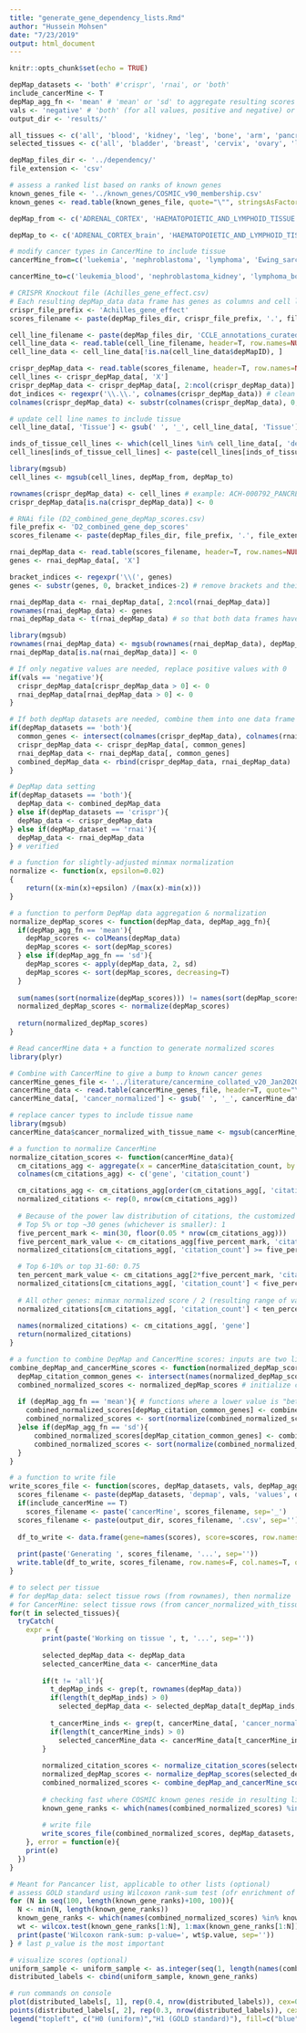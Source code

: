 ```yaml
---
title: "generate_gene_dependency_lists.Rmd"
author: "Hussein Mohsen"
date: "7/23/2019"
output: html_document
---
```


```r
knitr::opts_chunk$set(echo = TRUE)
```

```r
depMap_datasets <- 'both' #'crispr', 'rnai', or 'both'
include_cancerMine <- T
depMap_agg_fn <- 'mean' # 'mean' or 'sd' to aggregate resulting scores
vals <- 'negative' # 'both' (for all values, positive and negative) or 'negative' (for negative values only)
output_dir <- 'results/'

all_tissues <- c('all', 'blood', 'kidney', 'leg', 'bone', 'arm', 'pancrea', 'uter', 'ovar', 'bone_marrow', 'lymph_node', 'head', 'neck', 'skin', 'thym', 'colo', 'rect', 'stomach', 'liver', 'lung', 'esophag', 'cervix', 'brain', 'bladder', 'testes', 'spinal', 'anus', 'peni', 'saliv', 'mouth', 'thyroid', 'intestine', 'muscle', 'heart', 'uterus', 'prosta', 'eye', 'vulva')
selected_tissues <- c('all', 'bladder', 'breast', 'cervix', 'ovary', 'liver', 'colo', 'esophag', 'head|neck', 'kidney', 'liver', 'lung', 'prosta', 'rect', 'stomach', 'thyroid')
```


```r
depMap_files_dir <- '../dependency/'
file_extension <- 'csv'

# assess a ranked list based on ranks of known genes
known_genes_file <- '../known_genes/COSMIC_v90_membership.csv'
known_genes <- read.table(known_genes_file, quote="\"", stringsAsFactors=F, sep=',')[1]

depMap_from <- c('ADRENAL_CORTEX', 'HAEMATOPOIETIC_AND_LYMPHOID_TISSUE', 'URINARY_TRACT', 'BREAST', 'CERVIX', 'VULVA', 'BILIARY_TRACT', 'LARGE_INTESTINE', 'OESOPHAGUS', 'CENTRAL_NERVOUS_SYSTEM', 'SALIVARY_GLAND', 'UPPER_AERODIGESTIVE_TRACT', 'BONE', 'KIDNEY', 'LIVER', 'LUNG', 'PLEURA', 'AUTONOMIC_GANGLIA', 'PROSTATE', 'OVARY', 'PANCREAS', 'SOFT_TISSUE', 'THYROID', 'SKIN', 'STOMACH', 'ENDOMETRIUM', 'BLADDER', 'FIBROBLAST', 'GASTROINTESTINAL_TRACT', 'SMALL_INTESTINE', 'UVEA')

depMap_to <- c('ADRENAL_CORTEX_brain', 'HAEMATOPOIETIC_AND_LYMPHOID_TISSUE_blood_lymph_node_bone_marrow', 'URINARY_TRACT_bladder', 'BREAST_breast', 'CERVIX_cervix', 'VULVA_vulva', 'BILIARY_TRACT_liver', 'LARGE_INTESTINE_intestine', 'OESOPHAGUS_esophag', 'CENTRAL_NERVOUS_SYSTEM_brain', 'SALIVARY_GLAND_saliv', 'UPPER_AERODIGESTIVE_TRACT_bone_esophag', 'BONE_bone', 'KIDNEY_kidney', 'LIVER_liver', 'LUNG_lung', 'PLEURA_lung', 'AUTONOMIC_GANGLIA_brain', 'PROSTATE_prostate', 'OVARY_ovary', 'PANCREAS_pancrea', 'SOFT_TISSUE_blood_brain_muscle_lymph_node', 'THYROID_thyroid', 'SKIN_skin', 'STOMACH_stomach', 'ENDOMETRIUM_uterus', 'BLADDER_bladder', 'FIBROBLAST_skin', 'GASTROINTESTINAL_TRACT_stomach', 'SMALL_INTESTINE_intestine', 'UVEA_eye')

# modify cancer types in CancerMine to include tissue
cancerMine_from=c('luekemia', 'nephroblastoma', 'lymphoma', 'Ewing_sarcoma', 'endometrial_cancer', 'renal', 'myeloid', 'adenoid_cystic_carcinoma', 'squamous_cell_carcinoma', 'melanoma', 'basal', 'thymoma', 'colorectal_adenocarcinoma', 'serous_cystadenocarcinoma', 'endometrial_adenocarcinoma', 'islet_cell_tumor', 'gastr', 'intrahepatic_cholangiocarcinoma', 'carcinosarcoma', 'Kaposis_sarcoma', 'myxoid_chondrosarcoma', 'endometrial_squamous_cell_carcinoma', 'hereditary_Wilms_tumor', 'myelodysplastic/myeloproliferative_neoplasm', 'ampulla_of_Vater_adenocarcinoma','retroperitoneal_cancer', 'thoracic_cancer', 'spinal', 'medullomyoblastoma', 'nerv', 'neuro', 'cutaneous_Pagets_disease', 'pilomyxoid_astrocytoma', 'papillary_adenocarcinoma', 'perivascular_epithelioid_cell_tumor', 'cerebe', 'CLL/SLL', 'juxtacortical_osteosarcoma', 'synovial_sarcoma', 'retin', 'myelodysplastic_syndrome', 'cholangiocarcinoma', 'glioblastoma_multiforme', 'osteosarcoma', 'multiple_myeloma', 'mast_cell_neoplasm', 'alveolar_rhabdomyosarcoma', 'myelofibrosis', 'rhabdomyosarcoma', 'female_reproductive_organ_cancer', 'grade_III_astrocytoma', 'Merkel_cell_carcinoma', 'invasive_lobular_carcinoma', 'spindle_cell_carcinoma', 'mammary_Pagets_disease', 'ampulla_of_Vater_carcinoma', 'Sezarys_disease', 'conventional_central_osteosarcoma', 'urin', 'oligodendroglioma', 'malignant_fibroxanthoma', 'ocula', 'HCL-V', 'sebaceous_adenocarcinoma', 'histiocytoma', 'thym', 'dermatofibrosarcoma_protuberans', 'gliosarcoma', 'Richters_syndrome', 'hepatocellular', 'endometrial_carcinoma', 'plasmacytoma', 'malignant_mesothelioma', 'meningioma', 'oral', 'pilocytic_astrocytoma', 'ductal', 'angiosarcoma', 'reticulosarcoma', 'choriocarcinoma', 'chondroblastoma', 'mycosis_fungoides', 'B-cell', 'T-cell', 'choroid_plexus_carcinoma', 'testi', 'malignant_ependymoma', 'mucoepidermoid_carcinoma', 'eccrine_porocarcinoma', 'adenosquamous_carcinoma', 'scirrhous_adenocarcinoma', 'supratentorial_cancer', 'maxillary_sinus_cancer', 'Waldenstroems_macroglobulinemia', 'malignant_glioma', 'myeloproliferative_neoplasm', 'rhabdoid_cancer', 'hematologic_cancer', 'transitional_cell_carcinoma', 'papillary_carcinoma', 'adrenal_cortex_cancer', 'clear_cell_adenocarcinoma', 'astrocytoma', 'glomangiosarcoma', 'pineal_gland_cancer', 'teratoma', 'granulosa_cell_tumor', 'adenosarcoma', 'Hodgkin', 'Barretts_adenocarcinoma', 'follicular_dendritic_cell_sarcoma', 'distal_biliary_tract_carcinoma', 'pulmona', 'well-differentiated_liposarcoma', 'congenital_mesoblastic_nephroma', 'amelanotic_melanoma', 'ganglioneuroblastoma', 'signet_ring_cell_adenocarcinoma', 'pleomorphic_rhabdomyosarcoma', 'acinar_cell_carcinoma', 'mixed_cell_type_cancer', 'nodular_medulloblastoma', 'card', 'urinary_system', 'fibr')

cancerMine_to=c('leukemia_blood', 'nephroblastoma_kidney', 'lymphoma_bone_marrow_lymph_node_blood', 'Ewing_sarcoma_leg_bone_arm', 'renal_kidney', 'endometrial_cancer_uterus', 'myeloid_blood_bone_marrow', 'adenoid_cystic_carcinoma_head_neck_breast_skin_breast_vulva', 'squamous_cell_carcinoma_skin', 'melanoma_skin', 'basal_skin', 'thymona_thymus', 'colorectal_adenocarcinoma_colon_rectum', 'serous_cystadenocarcinoma_ovary', 'endometrial_adenocarcinoma_uter', 'islet_cell_tumor_pacreas', 'gastr_stomach', 'intrahepatic_cholangiocarcinoma_liver', 'carcinosarcoma_skin_lung_esophagus_pancreas_colon_uterus_ovary', 'Kaposis_sarcoma_skin', 'myxoid_chondrosarcoma_bone', 'endometrial_squamous_cell_carcinoma_cervix', 'hereditary_Wilms_tumor_kidney', 'myelodysplastic/myeloproliferative_neoplasm_bone_marrow', 'ampulla_of_Vater_adenocarcinoma_liver', 'retroperitoneal_cancer_bone', 'thoracic_cancer_lung', 'spinal_bone', 'medullomyoblastoma_brain', 'nerv_brain', 'neuro_brain', 'cutaneous_Pagets_disease_skin', 'pilomyxoid_astrocytoma_brain', 'papillary_adenocarcinoma_lung', 'perivascular_epithelioid_cell_tumor_uterus_ovary_kidney_lung', 'cerebe_brain', 'CLL/SLL_blood', 'juxtacortical_osteosarcoma_bone', 'synovial_sarcoma_bone_blood_brain', 'retin_eye', 'myelodysplastic_syndrome_blood', 'cholangiocarcinoma_liver', 'glioblastoma_multiforme_brain', 'osteosarcoma_bone', 'multiple_myeloma_blood_bone_marrow', 'mast_cell_neoplasm_blood', 'alveolar_rhabdomyosarcoma_lung', 'myelofibrosis_bone_marrow', 'rhabdomyosarcoma_uterus_bladder_muscle', 'female_reproductive_organ_cancer_ovary_uterus_cervix_vulva', 'grade_III_astrocytoma', 'Merkel_cell_carcinoma_skin', 'invasive_lobular_carcinoma_breast', 'spindle_cell_carcinoma_skin', 'mammary_Pagets_disease_breast', 'ampulla_of_Vater_carcinoma', 'Sezarys_disease_lymph_node', 'conventional_central_osteosarcoma_bone', 'urin_bladder', 'oligodendroglioma_brain', 'malignant_fibroxanthoma_skin_head_neck', 'ocula_eye', 'HCL-V_blood', 'sebaceous_adenocarcinoma_skin', 'histiocytoma_skin', 'thym_thymus', 'dermatofibrosarcoma_protuberans_skin', 'gliosarcoma_brain', 'Richters_syndrome_blood', 'hepatocellular_carcinoma_liver', 'endometrial_carcinoma_uterus', 'plasmacytoma_blood', 'malignant_mesothelioma_lung_stomach_heart', 'meningioma_brain', 'oral_mouth', 'pilocytic_astrocytoma_brain', 'ductal_breast', 'angiosarcoma_blood', 'reticulosarcoma_lymph_node', 'choriocarcinoma_uterus', 'chondroblastoma_bone', 'mycosis_fungoides_blood', 'B-cell_blood', 'T-cell_blood', 'choroid_plexus_carcinoma_brain', 'testi_testes', 'malignant_ependymoma_brain', 'mucoepidermoid_carcinoma_saliv', 'eccrine_porocarcinoma_skin', 'adenosquamous_carcinoma_lung_skin_penis', 'scirrhous_adenocarcinoma_stomach_intestine', 'supratentorial_cancer_brain', 'maxillary_sinus_cancer_bone', 'Waldenstroems_macroglobulinemia_lymph_node', 'malignant_glioma_brain', 'myeloproliferative_neoplasm_blood', 'rhabdoid_cancer_nerv', 'hematologic_cancer_blood_lymph_node_bone_marrow', 'transitional_cell_carcinoma_urin', 'papillary_carcinoma_thyroid', 'adrenal_cortex_cancer_kidney', 'clear_cell_adenocarcinoma_cervix', 'astrocytoma_brain', 'glomangiosarcoma_skin', 'pineal_gland_cancer_head', 'teratoma_bone_muscle', 'granulosa_cell_tumor_ovary', 'adenosarcoma_uterus_ovary_cervix_liver_bladder_kidney_intestine', 'Hodgkin_lymph_node', 'Barretts_adenocarcinoma_esophagus', 'follicular_dendritic_cell_sarcoma_blood', 'distal_biliary_tract_carcinoma_liver', 'pulmona_lungs', 'well-differentiated_liposarcoma_bone', 'congenital_mesoblastic_nephroma_kidney', 'amelanotic_melanoma_skin', 'ganglioneuroblastoma_nerv', 'signet_ring_cell_adenocarcinoma_colon_rectum', 'pleomorphic_rhabdomyosarcoma_bone_muscle', 'acinar_cell_carcinoma_pancreas', 'mixed_cell_type_cancer_ovary_uterus', 'nodular_medulloblastoma_brain', 'card_heart', 'urinary_system_bladder', 'fibr_skin')
```

```r
# CRISPR Knockout file (Achilles_gene_effect.csv)
# Each resulting depMap_data data frame has genes as columns and cell lines as cell lines with tissues being part of the cell line names)
crispr_file_prefix <- 'Achilles_gene_effect'
scores_filename <- paste(depMap_files_dir, crispr_file_prefix, '.', file_extension, sep='')

cell_line_filename <- paste(depMap_files_dir, 'CCLE_annotations_curatedv3.csv', sep='')
cell_line_data <- read.table(cell_line_filename, header=T, row.names=NULL, quote="\"", stringsAsFactors=F, sep=',')
cell_line_data <- cell_line_data[!is.na(cell_line_data$depMapID), ]

crispr_depMap_data <- read.table(scores_filename, header=T, row.names=NULL, quote="\"", stringsAsFactors=F, sep=',')
cell_lines <- crispr_depMap_data[, 'X']
crispr_depMap_data <- crispr_depMap_data[, 2:ncol(crispr_depMap_data)]
dot_indices <- regexpr('\\.\\.', colnames(crispr_depMap_data)) # clean col names
colnames(crispr_depMap_data) <- substr(colnames(crispr_depMap_data), 0, dot_indices-1) # remove dots and their inline text to have gene names

# update cell line names to include tissue
cell_line_data[, 'Tissue'] <- gsub(' ', '_', cell_line_data[, 'Tissue'])

inds_of_tissue_cell_lines <- which(cell_lines %in% cell_line_data[, 'depMapID'])
cell_lines[inds_of_tissue_cell_lines] <- paste(cell_lines[inds_of_tissue_cell_lines], cell_line_data[inds_of_tissue_cell_lines, 'Tissue'], sep='_')

library(mgsub)
cell_lines <- mgsub(cell_lines, depMap_from, depMap_to)

rownames(crispr_depMap_data) <- cell_lines # example: ACH-000792_PANCREAS for cell lines with tissue values, ACH-001134 for others
crispr_depMap_data[is.na(crispr_depMap_data)] <- 0
```

```r
# RNAi file (D2_combined_gene_depMap_scores.csv)
file_prefix <- 'D2_combined_gene_dep_scores' 
scores_filename <- paste(depMap_files_dir, file_prefix, '.', file_extension, sep='')

rnai_depMap_data <- read.table(scores_filename, header=T, row.names=NULL, quote="\"", stringsAsFactors=F, sep=',')
genes <- rnai_depMap_data[, 'X']

bracket_indices <- regexpr('\\(', genes)
genes <- substr(genes, 0, bracket_indices-2) # remove brackets and their inline text to have gene names

rnai_depMap_data <- rnai_depMap_data[, 2:ncol(rnai_depMap_data)]
rownames(rnai_depMap_data) <- genes
rnai_depMap_data <- t(rnai_depMap_data) # so that both data frames have genes as columns and rows as cell lines

library(mgsub)
rownames(rnai_depMap_data) <- mgsub(rownames(rnai_depMap_data), depMap_from, depMap_to)
rnai_depMap_data[is.na(rnai_depMap_data)] <- 0
```

```r
# If only negative values are needed, replace positive values with 0
if(vals == 'negative'){
  crispr_depMap_data[crispr_depMap_data > 0] <- 0
  rnai_depMap_data[rnai_depMap_data > 0] <- 0
}
```

```r
# If both depMap datasets are needed, combine them into one data frame
if(depMap_datasets == 'both'){
  common_genes <- intersect(colnames(crispr_depMap_data), colnames(rnai_depMap_data))
  crispr_depMap_data <- crispr_depMap_data[, common_genes]
  rnai_depMap_data <- rnai_depMap_data[, common_genes]
  combined_depMap_data <- rbind(crispr_depMap_data, rnai_depMap_data)
}
```

```r
# DepMap data setting
if(depMap_datasets == 'both'){
  depMap_data <- combined_depMap_data
} else if(depMap_datasets == 'crispr'){
  depMap_data <- crispr_depMap_data
} else if(depMap_dataset == 'rnai'){
  depMap_data <- rnai_depMap_data
} # verified
```

```r
# a function for slightly-adjusted minmax normalization
normalize <- function(x, epsilon=0.02)
{
    return((x-min(x)+epsilon) /(max(x)-min(x)))
}

# a function to perform DepMap data aggregation & normalization
normalize_depMap_scores <- function(depMap_data, depMap_agg_fn){
  if(depMap_agg_fn == 'mean'){
    depMap_scores <- colMeans(depMap_data)
    depMap_scores <- sort(depMap_scores)
  } else if(depMap_agg_fn == 'sd'){
    depMap_scores <- apply(depMap_data, 2, sd)
    depMap_scores <- sort(depMap_scores, decreasing=T)
  }
  
  sum(names(sort(normalize(depMap_scores))) != names(sort(depMap_scores))) # sanity check: must be 0 so normalization of negative values works
  normalized_depMap_scores <- normalize(depMap_scores)
  
  return(normalized_depMap_scores)
}
```

```r
# Read cancerMine data + a function to generate normalized scores
library(plyr)

# Combine with CancerMine to give a bump to known cancer genes
cancerMine_genes_file <- '../literature/cancermine_collated_v20_Jan2020.tsv'
cancerMine_data <- read.table(cancerMine_genes_file, header=T, quote="\"", stringsAsFactors=F, fill=T, sep='\t')
cancerMine_data[, 'cancer_normalized'] <- gsub(' ', '_', cancerMine_data[, 'cancer_normalized'])

# replace cancer types to include tissue name
library(mgsub)
cancerMine_data$cancer_normalized_with_tissue_name <- mgsub(cancerMine_data$cancer_normalized, cancerMine_from, cancerMine_to)
```


```r
# a function to normalize CancerMine 
normalize_citation_scores <- function(cancerMine_data){
  cm_citations_agg <- aggregate(x = cancerMine_data$citation_count, by = list(cancerMine_data$gene_normalized), FUN=sum) # aggregate values across cancer types
  colnames(cm_citations_agg) <- c('gene', 'citation_count')

  cm_citations_agg <- cm_citations_agg[order(cm_citations_agg[, 'citation_count'], decreasing=T), ] 
  normalized_citations <- rep(0, nrow(cm_citations_agg))
  
  # Because of the power law distribution of citations, the customized scheme of normalized score will be ass follows:
  # Top 5% or top ~30 genes (whichever is smaller): 1
  five_percent_mark <- min(30, floor(0.05 * nrow(cm_citations_agg)))
  five_percent_mark_value <- cm_citations_agg[five_percent_mark, 'citation_count']
  normalized_citations[cm_citations_agg[, 'citation_count'] >= five_percent_mark_value] <- 1

  # Top 6-10% or top 31-60: 0.75
  ten_percent_mark_value <- cm_citations_agg[2*five_percent_mark, 'citation_count']
  normalized_citations[cm_citations_agg[, 'citation_count'] < five_percent_mark_value & cm_citations_agg[, 'citation_count'] >= ten_percent_mark_value] <- 0.75
  
  # All other genes: minmax normalized score / 2 (resulting range of values = [0, 0.5])
  normalized_citations[cm_citations_agg[, 'citation_count'] < ten_percent_mark_value] <- (normalize(cm_citations_agg[cm_citations_agg[, 'citation_count'] < ten_percent_mark_value, 'citation_count'], epsilon=1) / 2)
  
  names(normalized_citations) <- cm_citations_agg[, 'gene']
  return(normalized_citations)
}
```

```r
# a function to combine DepMap and CancerMine scores: inputs are two lists with genes as names of cells
combine_depMap_and_cancerMine_scores <- function(normalized_depMap_scores, normalized_citations, depMap_agg_fn='mean'){
  depMap_citation_common_genes <- intersect(names(normalized_depMap_scores), names(normalized_citations))
  combined_normalized_scores <- normalized_depMap_scores # initialize combined list
  
  if (depMap_agg_fn == 'mean'){ # functions where a lower value is "better", i.e. a lower value lead to a better rank; subtract citation normalized scores to bump genes of the literature
    combined_normalized_scores[depMap_citation_common_genes] <- combined_normalized_scores[depMap_citation_common_genes] - normalized_citations[depMap_citation_common_genes]
    combined_normalized_scores <- sort(normalize(combined_normalized_scores))
  }else if(depMap_agg_fn == 'sd'){
      combined_normalized_scores[depMap_citation_common_genes] <- combined_normalized_scores[depMap_citation_common_genes] + normalized_citations[depMap_citation_common_genes]
      combined_normalized_scores <- sort(normalize(combined_normalized_scores, decreasing=T))
  }
}
```

```r
# a function to write file
write_scores_file <- function(scores, depMap_datasets, vals, depMap_agg_fn, tissue, include_cancerMine, output_dir=''){
  scores_filename <- paste(depMap_datasets, 'depmap', vals, 'values', depMap_agg_fn, 'scores', tissue, 'tissue', sep='_')
  if(include_cancerMine == T)
    scores_filename <- paste('cancerMine', scores_filename, sep='_')
  scores_filename <- paste(output_dir, scores_filename, '.csv', sep='')
  
  df_to_write <- data.frame(gene=names(scores), score=scores, row.names=NULL)
  
  print(paste('Generating ', scores_filename, '...', sep=''))
  write.table(df_to_write, scores_filename, row.names=F, col.names=T, quote=F, sep=',')
}
```

```r
# to select per tissue
# for depMap_data: select tissue rows (from rownames), then normalize
# for CancerMine: select tissue rows (from cancer_normalized_with_tissue) then normalize
for(t in selected_tissues){
  tryCatch(
    expr = {
        print(paste('Working on tissue ', t, '...', sep=''))
  
        selected_depMap_data <- depMap_data
        selected_cancerMine_data <- cancerMine_data
        
        if(t != 'all'){
          t_depMap_inds <- grep(t, rownames(depMap_data))
          if(length(t_depMap_inds) > 0)
            selected_depMap_data <- selected_depMap_data[t_depMap_inds, ]
            
          t_cancerMine_inds <- grep(t, cancerMine_data[, 'cancer_normalized_with_tissue_name'])
          if(length(t_cancerMine_inds) > 0)
            selected_cancerMine_data <- cancerMine_data[t_cancerMine_inds, ]
        }
        
        normalized_citation_scores <- normalize_citation_scores(selected_cancerMine_data)
        normalized_depMap_scores <- normalize_depMap_scores(selected_depMap_data, depMap_agg_fn)
        combined_normalized_scores <- combine_depMap_and_cancerMine_scores(normalized_depMap_scores, normalized_citation_scores, depMap_agg_fn=depMap_agg_fn)
        
        # checking fast where COSMIC known genes reside in resulting list to assess the latter
        known_gene_ranks <- which(names(combined_normalized_scores) %in% known_genes$V1)
        
        # write file
        write_scores_file(combined_normalized_scores, depMap_datasets, vals, depMap_agg_fn, tissue=t, include_cancerMine, output_dir)
    }, error = function(e){
    print(e)
  })
}
```

```r
# Meant for Pancancer list, applicable to other lists (optional)
# assess GOLD standard using Wilcoxon rank-sum test (ofr enrichment of known genes and their rank in the upper part of the list)
for (N in seq(100, length(known_gene_ranks)+100, 100)){
  N <- min(N, length(known_gene_ranks))
  known_gene_ranks <- which(names(combined_normalized_scores) %in% known_genes$V1)
  wt <- wilcox.test(known_gene_ranks[1:N], 1:max(known_gene_ranks[1:N]), alternative='less')
  print(paste('Wilcoxon rank-sum: p-value=', wt$p.value, sep=''))
} # last p_value is the most important
```

```r
# visualize scores (optional)
uniform_sample <- uniform_sample <- as.integer(seq(1, length(names(combined_normalized_scores)), (length(names(combined_normalized_scores)) / length(known_gene_ranks))))
distributed_labels <- cbind(uniform_sample, known_gene_ranks)

# run commands on console
plot(distributed_labels[, 1], rep(0.4, nrow(distributed_labels)), cex=0.25, col="blue", pch=19, xlab='Known gene rank')
points(distributed_labels[, 2], rep(0.3, nrow(distributed_labels)), cex=0.25, col="darkgreen", pch=19)
legend("topleft", c("H0 (uniform)","H1 (GOLD standard)"), fill=c("blue","darkgreen"))
```
